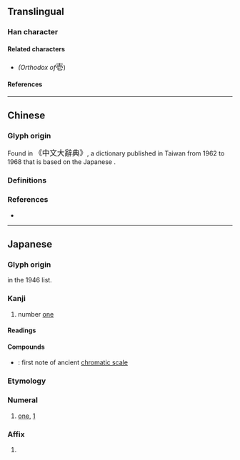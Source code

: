 {{also|壹|弌}}
{{character info/new}}
==Translingual==
{{ja-forms|壱|[[壹]]|[[壹]]}}
{{commonscat}}

===Han character===
{{Han char|rn=33|rad=士|as=04|sn=7|four=40712|canj=GBP|ids=⿳士冖匕}}

====Related characters====
* {{l|mul|[[壹]]}} ''(Orthodox {{w|Traditional Chinese|traditional form}} of ''<big>壱</big>)

====References====
{{Han ref|kx=0243.041|dkj=05647|dj=0483.080|hdz=10428.021|uh=58F1}}

----

==Chinese==

===Glyph origin===
Found in {{w|Zhongwen Da Cidian}} <big>《中文大辭典》</big>, a dictionary published in Taiwan from 1962 to 1968 that is based on the Japanese {{w|Dai Kan-Wa Jiten}}.

===Definitions===
{{zh-see|壹|v}}

===References===
* {{R:twedu|A00834-007}}

----

==Japanese==
{{ja-kanji forms|壱|壹}}

===Glyph origin===
{{Han simp|壹|f=豆|t=匕}} in the 1946 {{w|Tōyō kanji}} list.

===Kanji===
{{ja-kanji|grade=c|rs=士04|kyu=壹}}

# number [[one]] {{qualifier|used in legal documents}}

====Readings====
{{ja-readings
|goon=いち
|kanon=いつ
|kun=ひと-つ
}}

====Compounds====
* {{ja-r|壱越|いちこつ}}: first note of ancient [[chromatic scale]]

===Etymology===
{{ja-kanjitab|いち|yomi=goon}}

===Numeral===
{{ja-pos|numeral|いち|kyu=壹}}

# [[one]], [[1]] {{qualifier|used in legal documents}}

===Affix===
{{ja-pos|affix|いち|kyu=壹}}

# {{short for|壱岐国||{{w|Iki Province}}|lang=ja|tr=Iki no kuni}}